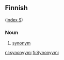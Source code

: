 ==Finnish==
([[Wiktionary:Finnish_index_s|index S]])

===Noun===

# [[synonym]]

[[nl:synonyymi]]
[[fi:Synonyymi]]